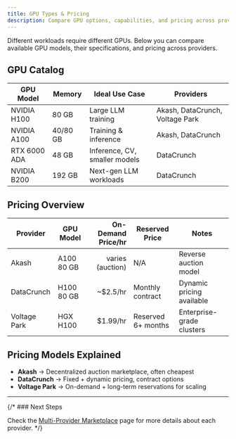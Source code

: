 ```yaml
---
title: GPU Types & Pricing
description: Compare GPU options, capabilities, and pricing across providers
---
```


Different workloads require different GPUs. Below you can compare available GPU models, their specifications, and pricing across providers.

## GPU Catalog

| GPU Model     | Memory | Ideal Use Case         | Providers                 |
|---------------|--------|------------------------|---------------------------|
| NVIDIA H100   | 80 GB  | Large LLM training     | Akash, DataCrunch, Voltage Park |
| NVIDIA A100   | 40/80 GB | Training & inference | Akash, DataCrunch         |
| RTX 6000 ADA  | 48 GB  | Inference, CV, smaller models | DataCrunch |
| NVIDIA B200   | 192 GB | Next-gen LLM workloads | DataCrunch                |

## Pricing Overview

| Provider      | GPU Model   | On-Demand Price/hr | Reserved Price | Notes              |
|---------------|-------------|-------------------:|---------------|--------------------|
| Akash         | A100 80 GB  | varies (auction)   | N/A           | Reverse auction model |
| DataCrunch    | H100 80 GB  | ~$2.5/hr           | Monthly contract | Dynamic pricing available |
| Voltage Park  | HGX H100    | $1.99/hr           | Reserved 6+ months | Enterprise-grade clusters |

## Pricing Models Explained

- **Akash** → Decentralized auction marketplace, often cheapest  
- **DataCrunch** → Fixed + dynamic pricing, contract options  
- **Voltage Park** → On-demand + long-term reservations for scaling  

---

{/* ### Next Steps

Check the [Multi-Provider Marketplace](/docs/cloud-features/multi-provider-marketplace) page for more details about each provider. */}

